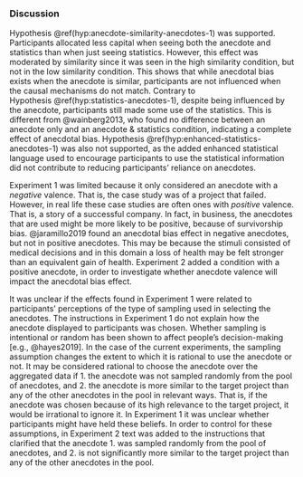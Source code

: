 ### Discussion

Hypothesis \@ref(hyp:anecdote-similarity-anecdotes-1) was supported.
Participants allocated less capital when seeing both the anecdote and
statistics than when just seeing statistics. However, this effect was moderated
by similarity since it was seen in the high similarity condition, but not in the
low similarity condition. This shows that while anecdotal bias exists when the
anecdote is similar, participants are not influenced when the causal mechanisms
do not match. Contrary to Hypothesis \@ref(hyp:statistics-anecdotes-1), despite
being influenced by the anecdote, participants still made some use of the
statistics. This is different from @wainberg2013, who found no difference
between an anecdote only and an anecdote & statistics condition, indicating a
complete effect of anecdotal bias.
Hypothesis \@ref(hyp:enhanced-statistics-anecdotes-1) was also not supported, as
the added enhanced statistical language used to encourage participants to use
the statistical information did not contribute to reducing participants'
reliance on anecdotes.

Experiment 1 was limited because it only considered an anecdote with a
*negative* valence. That is, the case study was of a project that failed.
However, in real life these case studies are often ones with *positive* valence.
That is, a story of a successful company. In fact, in business, the anecdotes
that are used might be more likely to be positive, because of survivorship bias.
@jaramillo2019 found an anecdotal bias effect in negative anecdotes, but not in
positive anecdotes. This may be because the stimuli consisted of medical
decisions and in this domain a loss of health may be felt stronger than an
equivalent gain of health. Experiment 2 added a condition with a positive
anecdote, in order to investigate whether anecdote valence will impact the
anecdotal bias effect.

It was unclear if the effects found in Experiment 1 were related to
participants' perceptions of the type of sampling used in selecting the
anecdotes. The instructions in Experiment 1 do not explain how the anecdote
displayed to participants was chosen. Whether sampling is intentional or random
has been shown to affect people's decision-making [e.g., @hayes2019]. In the
case of the current experiments, the sampling assumption changes the extent to
which it is rational to use the anecdote or not. It may be considered rational
to choose the anecdote over the aggregated data if 1. the anecdote was not
sampled randomly from the pool of anecdotes, and 2. the anecdote is more similar
to the target project than any of the other anecdotes in the pool in relevant
ways. That is, if the anecdote was chosen because of its high relevance to the
target project, it would be irrational to ignore it. In Experiment 1 it was
unclear whether participants might have held these beliefs. In order to control
for these assumptions, in Experiment 2 text was added to the instructions that
clarified that the anecdote 1. was sampled randomly from the pool of anecdotes,
and 2. is not significantly more similar to the target project than any of the
other anecdotes in the pool.

